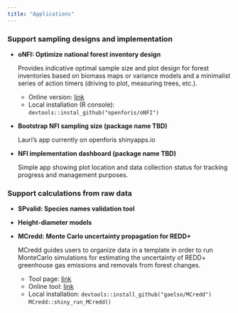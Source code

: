 ```yaml
---
title: "Applications"
---
```


### Support sampling designs and implementation

-   **oNFI: Optimize national forest inventory design**

    Provides indicative optimal sample size and plot design for forest inventories based on biomass maps or variance models and a minimalist series of action timers (driving to plot, measuring trees, etc.).

    -   Online version: [link](URL)
    -   Local installation (R console): `devtools::instal_github("openforis/oNFI")`

-   **Bootstrap NFI sampling size (package name TBD)**

    Lauri's app currently on openforis shinyapps.io

-   **NFI implementation dashboard (package name TBD)**

    Simple app showing plot location and data collection status for tracking progress and management purposes.

### Support calculations from raw data

-   **SPvalid: Species names validation tool**

-   **Height-diameter models**

-   **MCredd: Monte Carlo uncertainty propagation for REDD+**
  
    MCredd guides users to organize data in a template in order to run MonteCarlo simulations for estimating the uncertainty of REDD+ greenhouse gas emissions and removals from forest changes.
    
    - Tool page: [link](https://r-mcredd.github.io/MCredd/)
    - Online tool: [link](https://gaelsola.shinyapps.io/MCredd/) 
    - Local installation:
    `devtools::install_github("gaelso/MCredd")`
    `MCredd::shiny_run_MCredd()`
    
